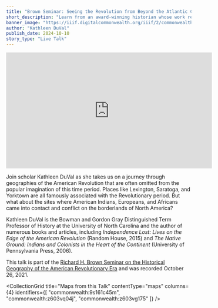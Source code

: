 ```yaml
---
title: "Brown Seminar: Seeing the Revolution from Beyond the Atlantic Coast"
short_description: "Learn from an award-winning historian whose work reorients the geography of the Revolutionary period"
banner_image: "https://iiif.digitalcommonwealth.org/iiif/2/commonwealth:9s161c46w/952,2723,3323,1910/pct:50/0/default.jpg"
author: "Kathleen DuVal"
publish_date: 2024-10-10
story_type: "Live Talk"
---
```


<iframe width="560" height="315" src="https://www.youtube.com/embed/0jGA636-hq0?si=xpt-uNH7mvdUCvo8" title="YouTube video player" frameborder="0" allow="accelerometer; autoplay; clipboard-write; encrypted-media; gyroscope; picture-in-picture; web-share" referrerpolicy="strict-origin-when-cross-origin" allowfullscreen></iframe>

Join scholar Kathleen DuVal as she takes us on a journey through geographies of the American Revolution that are often omitted from the popular imagination of this time period. Places like Lexington, Saratoga, and Yorktown are all famously associated with the Revolutionary period. But what about the sites where American Indians, Europeans, and Africans came into contact and conflict on the borderlands of North America?

Kathleen DuVal is the Bowman and Gordon Gray Distinguished Term Professor of History at the University of North Carolina and the author of numerous books and articles, including *Independence Lost: Lives on the Edge of the American Revolution* (Random House, 2015) and *The Native Ground: Indians and Colonists in the Heart of the Continent* (University of Pennsylvania Press, 2006).

This talk is part of the [Richard H. Brown Seminar on the Historical Geography of the American Revolutionary Era](https://www.leventhalmap.org/tags/richard-h.-brown-seminar/) and was recorded October 26, 2021.

<CollectionGrid
    title="Maps from this Talk"
    contentType="maps"
    columns={4}
    identifiers={[
        "commonwealth:9s161c45m",
        "commonwealth:z603vq04j",
        "commonwealth:z603vg175"
    ]}
/>